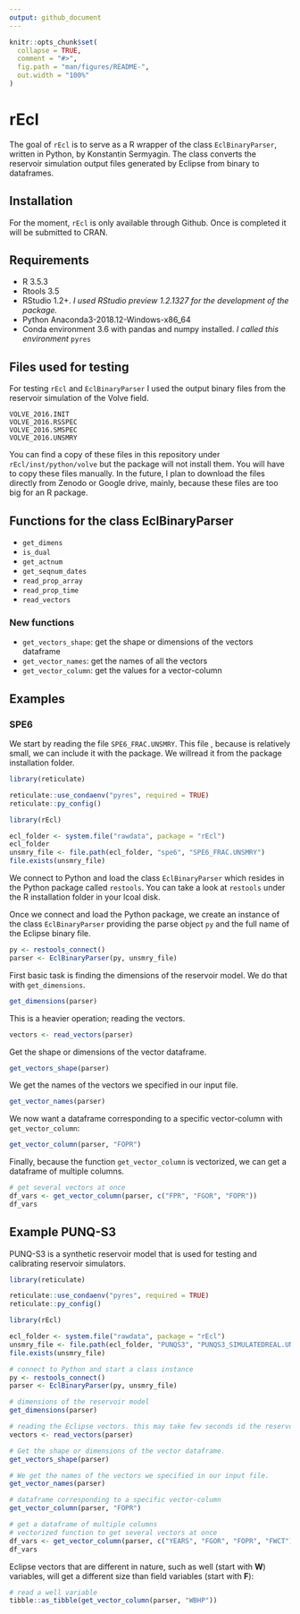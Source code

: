 ```yaml
---
output: github_document
---
```


<!-- README.md is generated from README.Rmd. Please edit that file -->

```r
knitr::opts_chunk$set(
  collapse = TRUE,
  comment = "#>",
  fig.path = "man/figures/README-",
  out.width = "100%"
)
```

# rEcl

The goal of `rEcl` is to serve as a R wrapper of the class `EclBinaryParser`, written in Python, by Konstantin Sermyagin. The class converts the reservoir simulation output files generated by Eclipse from binary to dataframes.

## Installation
For the moment, `rEcl` is only available through Github. Once is completed it will be submitted to CRAN.


## Requirements

* R 3.5.3
* Rtools 3.5
* RStudio 1.2+. _I used RStudio preview 1.2.1327 for the development of the package._
* Python Anaconda3-2018.12-Windows-x86_64
* Conda environment 3.6 with pandas and numpy installed. _I called this environment_ `pyres`


## Files used for testing
For testing `rEcl` and `EclBinaryParser` I used the output binary files from the reservoir simulation of the Volve field.

```
VOLVE_2016.INIT
VOLVE_2016.RSSPEC
VOLVE_2016.SMSPEC
VOLVE_2016.UNSMRY
```

You can find a copy of these files in this repository under `rEcl/inst/python/volve` but the package will not install them. You will have to copy these files manually. In the future, I plan to download the files directly from Zenodo or Google drive, mainly, because these files are too big for an R package.

## Functions for the class EclBinaryParser

* `get_dimens`
* `is_dual`
* `get_actnum`
* `get_seqnum_dates`
* `read_prop_array`
* `read_prop_time`
* `read_vectors`


### New functions

* `get_vectors_shape`: get the shape or dimensions of the vectors dataframe
* `get_vector_names`: get the names of all the vectors
* `get_vector_column`: get the values for a vector-column



## Examples

### SPE6

We start by reading the file `SPE6_FRAC.UNSMRY`. This file , because is relatively small, we can include it with the package. We willread it from the package installation folder.

```r
library(reticulate)

reticulate::use_condaenv("pyres", required = TRUE)
reticulate::py_config()
```

```r
library(rEcl)

ecl_folder <- system.file("rawdata", package = "rEcl")
ecl_folder
unsmry_file <- file.path(ecl_folder, "spe6", "SPE6_FRAC.UNSMRY")
file.exists(unsmry_file)
```

We connect to Python and load the class `EclBinaryParser` which resides in the Python package called `restools`. You can take a look at `restools` under the R installation folder in your lcoal disk.

Once we connect and load the Python package, we create an instance of the class `EclBinaryParser` providing the parse object `py` and the full name of the Eclipse binary file.

```r
py <- restools_connect()
parser <- EclBinaryParser(py, unsmry_file)
```

First basic task is finding the dimensions of the reservoir model. We do that with `get_dimensions`.

```r
get_dimensions(parser)
```

This is a heavier operation; reading the vectors.

```r
vectors <- read_vectors(parser)
```

Get the shape or dimensions of the vector dataframe.

```r
get_vectors_shape(parser)
```

We get the names of the vectors we specified in our input file.

```r
get_vector_names(parser)
```

We now want a dataframe corresponding to a specific vector-column with `get_vector_column`:

```r
get_vector_column(parser, "FOPR")
```

Finally, because the function `get_vector_column` is vectorized, we can get a dataframe of multiple columns.

```r
# get several vectors at once
df_vars <- get_vector_column(parser, c("FPR", "FGOR", "FOPR"))
df_vars
```


## Example PUNQ-S3
PUNQ-S3 is a synthetic reservoir model that is used for testing and calibrating reservoir simulators.

```r
library(reticulate)

reticulate::use_condaenv("pyres", required = TRUE)
reticulate::py_config()
```

```r
library(rEcl)

ecl_folder <- system.file("rawdata", package = "rEcl")
unsmry_file <- file.path(ecl_folder, "PUNQS3", "PUNQS3_SIMULATEDREAL.UNSMRY")
file.exists(unsmry_file)
```

```r
# connect to Python and start a class instance
py <- restools_connect()
parser <- EclBinaryParser(py, unsmry_file)
```


```r
# dimensions of the reservoir model
get_dimensions(parser)
```

```r
# reading the Eclipse vectors. this may take few seconds id the reservoir is too complex
vectors <- read_vectors(parser)

# Get the shape or dimensions of the vector dataframe.
get_vectors_shape(parser)
```

```r
# We get the names of the vectors we specified in our input file.
get_vector_names(parser)
```

```r
# dataframe corresponding to a specific vector-column
get_vector_column(parser, "FOPR")
```

```r
# get a dataframe of multiple columns
# vectorized function to get several vectors at once
df_vars <- get_vector_column(parser, c("YEARS", "FGOR", "FOPR", "FWCT"))
df_vars
```

Eclipse vectors that are different in nature, such as well (start with __W__) variables, will get a different size than field variables (start with __F__):

```r
# read a well variable
tibble::as_tibble(get_vector_column(parser, "WBHP"))
```

